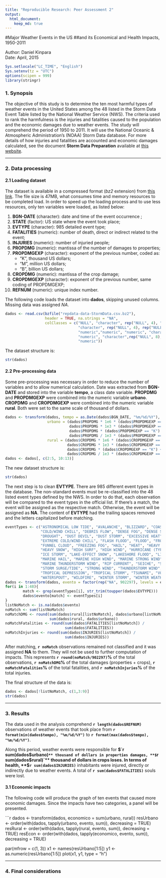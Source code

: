 ```yaml
---
title: "Reproducible Research: Peer Assessment 2"
output: 
  html_document:
    keep_md: true
---
```


#Major Weather Events in the US
##and its Economical and Health Impacts, 1950-2011

Author: Daniel Kinpara  
Date: April, 2015  

```r
Sys.setlocale("LC_TIME", "English")
Sys.setenv(tz = "UTC")
options(scipen = 999)
library(stringr)
```
### 1. Synopsis

The objective of this study is to determine the ten most harmful types of weather events in the United States among the 48 listed in the Storm Data Event Table listed by the National Weather Service (NWS). The criteria used to rank the harmfulness is the injuries and fatalities caused to the population and the economic damages due to weather events. The study will comprehend the period of 1950 to 2011. It will use the National Oceanic & Atmospheric Administration's (NOAA) Storm Data database. For more details of how injuries and fatalities are accounted and economic damages calculated, see the document **Storm Data Preparation** available at [this website](http://www.nws.noaa.gov/directives/).

---

### 2. Data processing

#### 2.1 Loading dataset

The dataset is available in a compressed format (*bz2* extension) from [this link](https://d396qusza40orc.cloudfront.net/repdata%2Fdata%2FStormData.csv.bz2). The file size is 47MB, what consumes time and memory resources to be completed load. In order to speed up the loading process and to use less resources, only ten variables were loaded, as listed below:

1. **BGN-DATE** (character): date and time of the event occurrence ;
2. **STATE** (factor): US state where the event took place;
3. **EVTYPE** (character): 985 detailed event type;
4. **FATALITIES** (numeric): number of death, direct or indirect related to the event;
5. **INJURIES** (numeric): number of injuried people;
6. **PROPDMG** (numeric): mantissa of the number of damages to properties;
7. **PROPDMGEXP** (character): exponent of the previous number, coded as:
    - "K", thousand US dollars;
    - "M", million US dollars;
    - "B", billion US dollars;
8. **CROPDMG** (numeric): mantissa of the crop damage;
9. **CROPDMGEXP** (character): exponent of the previous number, same coding of PROPDMGEXP;
10. **REFNUM** (numeric): unique index number.

The following code loads the dataset into **dados**, skipping unused columns. Missing data was assigned *NA*.

```r
dados <- read.csv(bzfile("repdata-data-StormData.csv.bz2"),
                  header = TRUE, na.strings = "NA",
                  colClasses = c("NULL", "character", rep("NULL", 4), "factor",
                                 "character", rep("NULL", 4), rep("NULL", 10),
                                 "numeric","numeric", "numeric", "character",
                                 "numeric", "character",rep("NULL", 8),
                                 "numeric"))
```
  
The dataset structure is:

```r
str(dados)
```

#### 2.2 Pre-processing data

Some pre-processing was necessary in order to reduce the number of variables and to allow numerical calculation. Date was extracted from **BGN-DATE** and stored into the variable **tempo**, a class date variable. **PROPDMG** and **PROPDMGEXP** were combined into the numeric variable **urbano**. **CROPDMG** and **CROPDMGEXP** were combined into the numeric variable **rural**. Both were set to the same scale of thousand of dollars.
  
```r
dados <- transform(dados, tempo = as.Date(dados$BGN_DATE, "%m/%d/%Y"),
                   urbano = (dados$PROPDMG * 1e6 * (dados$PROPDMGEXP == "B") +
                             dados$PROPDMG * 1e3 * (dados$PROPDMGEXP == "M") +
                             dados$PROPDMG * (dados$PROPDMGEXP == "K") +
                             dados$PROPDMG / 1e3 * (dados$PROPDMGEXP == "")),
                   rural = (dados$CROPDMG * 1e6 * (dados$CROPDMGEXP == "B") +
                            dados$CROPDMG * 1e3 * (dados$CROPDMGEXP == "M") +
                            dados$CROPDMG * (dados$CROPDMGEXP == "K") +
                            dados$CROPDMG / 1e3 * (dados$CROPDMGEXP == "")))
dados <- dados[, c(2:5, 10:13)]
```
  
The new dataset structure is:

```r
str(dados)
```
  
The next step is to clean **EVTYPE**. There are 985 different event types in the database. The non-standard events must be re-classified into the 48 listed event types defined by the NWS. In order to do that, each observation will be compared to the event types in the official list. If there's a match, the event will be assigned as the respective match. Otherwise, the event will be assigned as **NA**. The content of **EVTYPE** had the trailing spaces removed and the letters capitalized before matching.
  
```r
eventTypes <- c("ASTRONOMICAL LOW TIDE", "AVALANCHE", "BLIZZARD", "COASTAL FLOOD",
                "COLD/WIND CHILL", "DEBRIS FLOW", "DENSE FOG", "DENSE SMOKE",
                "DROUGHT", "DUST DEVIL", "DUST STORM", "EXCESSIVE HEAT",
                "EXTREME COLD/WIND CHILL", "FLASH FLOOD", "FLOOD", "FROST/FREEZE",
                "FUNNEL CLOUD", "FREEZING FOG", "HAIL", "HEAT", "HEAVY RAIN",
                "HEAVY SNOW", "HIGH SURF", "HIGH WIND", "HURRICANE (TYPHOON)",
                "ICE STORM", "LAKE-EFFECT SNOW", "LAKESHORE FLOOD", "LIGHTNING",
                "MARINE HAIL", "MARINE HIGH WIND", "MARINE STRONG WIND", 
                "MARINE THUNDERSTORM WIND", "RIP CURRENT", "SEICHE", "SLEET",
                "STORM SURGE/TIDE", "STRONG WIND", "THUNDERSTORM WIND", "TORNADO",
                "TROPICAL DEPRESSION", "TROPICAL STORM", "TSUNAMI", "VOLCANIC ASH",
                "WATERSPOUT", "WILDFIRE", "WINTER STORM", "WINTER WEATHER")
dados <- transform(dados, evento = factor(rep("NA", 902297), levels = eventTypes))
for(i in 1:48){
        match <- grep(eventTypes[i], str_trim(toupper(dados$EVTYPE)))
        dados$evento[match] <- eventTypes[i]
}
listNoMatch <- is.na(dados$evento)
noMatch <- sum(listNoMatch)
noMatchDMG <- round(sum(dados$rural[listNoMatch], dados$urbano[listNoMatch]) / 
                    sum(dados$rural, dados$urbano))
noMatchFatalities <- round(sum(dados$FATALITIES[listNoMatch]) /
                           sum(dados$FATALITIES))
noMatchInjuries <- round(sum(dados$INJURIES[listNoMatch]) /
                           sum(dados$INJURIES))
```
  
After matching, **`r noMatch`** observations remained not classified and it was assigned **NA** to them. They will not be used to further computation of impacts. This represents **`r round(noMatch/902297)`%** of the total observations, **`r noMatchDMG`%** of the total damages (properties + crops), **`r noMatchFatalities`%** of the total fatalities, and **`r noMatchInjuries`%** of the total injuries.

The final structure of the data is:
  
```r
dados <- dados[!listNoMatch, c(1,3:9)]
str(dados)
```
  
---
  
### 3. Results

The data used in the analysis comprehend **`r length(dados$REFNUM)`** observations of weather events that took place from **`r format(min(dados$tempo), "%m/%d/%Y")`** to **`r format(max(dados$tempo), "%m/%d/%Y")`**.
  
Along this period, weather events were responsible for **$`r sum(dados$urbano)`** thousand of dollars in properties damages, **$`r sum(dados$rural)`** thousand of dollars in crops loses. In terms of health, **$`r sum(dados$INJURIES)`** inhabitants were injured, directly or indirectly due to weather events. A total of **`r sum(dados$FATALITIES)`** souls were lost.

#### 3.1 Economic impacts

The following code will produce the graph of ten events that caused more economic damages. Since the impacts have two categories, a panel will be presented.
  
```r
dados <- transform(dados, economico = sum(urbano, rural))
resUrbano <- order(with(dados, tapply(urbano, evento, sum)), decreasing = TRUE)
resRural <- order(with(dados, tapply(rural, evento, sum)), decreasing = TRUE)
resEcon <- order(with(dados, tapply(economico, evento, sum)), decreasing = TRUE)

par(mfrow = c(1, 3))
x1 <- names(resUrbano[1:5])
y1 <- as.numeric(resUrbano[1:5])
plot(x1, y1, type = "h")


  
---
  
### 4. Final considerations


